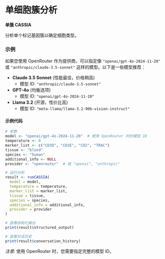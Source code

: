 # 单细胞簇分析

**单簇 CASSIA**

分析单个标记基因簇以确定细胞类型。

### 示例

如果您使用 OpenRouter 作为提供商，可以指定像 `"openai/gpt-4o-2024-11-20"` 或 `"anthropic/claude-3.5-sonnet"` 这样的模型。以下是一些模型推荐：

- **Claude 3.5 Sonnet** (性能最佳，价格稍高)
    - 模型 ID: `"anthropic/claude-3.5-sonnet"`
- **GPT-4o** (均衡选项)
    - 模型 ID: `"openai/gpt-4o-2024-11-20"`
- **Llama 3.2** (开源，性价比高)
    - 模型 ID: `"meta-llama/llama-3.2-90b-vision-instruct"`

#### 示例代码

```R
# 参数
model <- "openai/gpt-4o-2024-11-20"  # 使用 OpenRouter 时的模型 ID
temperature <- 0
marker_list <- c("CD3D", "CD3E", "CD2", "TRAC")
tissue <- "blood"
species <- "human"
additional_info <- NULL
provider <- "openrouter"  # 或 "openai", "anthropic"

# 运行分析
result <- runCASSIA(
  model = model,
  temperature = temperature,
  marker_list = marker_list,
  tissue = tissue,
  species = species,
  additional_info = additional_info,
  provider = provider
)

# 查看结构化输出
print(result$structured_output)

# 查看对话历史
print(result$conversation_history)
```

_注意:_ 使用 OpenRouter 时，您需要指定完整的模型 ID。